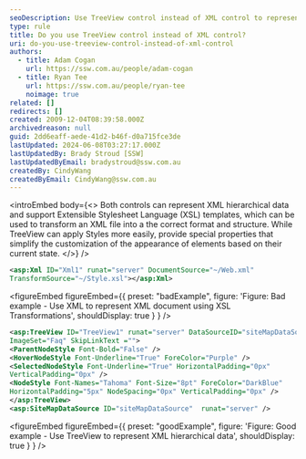 ```yaml
---
seoDescription: Use TreeView control instead of XML control to represent hierarchical data and simplify customization with special properties.
type: rule
title: Do you use TreeView control instead of XML control?
uri: do-you-use-treeview-control-instead-of-xml-control
authors:
  - title: Adam Cogan
    url: https://ssw.com.au/people/adam-cogan
  - title: Ryan Tee
    url: https://ssw.com.au/people/ryan-tee
    noimage: true
related: []
redirects: []
created: 2009-12-04T08:39:58.000Z
archivedreason: null
guid: 2dd6eaff-aede-41d2-b46f-d0a715fce3de
lastUpdated: 2024-06-08T03:27:17.000Z
lastUpdatedBy: Brady Stroud [SSW]
lastUpdatedByEmail: bradystroud@ssw.com.au
createdBy: CindyWang
createdByEmail: CindyWang@ssw.com.au
---
```


<introEmbed
  body={<>
Both controls can represent XML hierarchical data and support Extensible Stylesheet Language (XSL) templates, which can be used to transform an XML file into a the correct format and structure. While TreeView can apply Styles more easily, provide special properties that simplify the customization of the appearance of elements based on their current state.
  </>}
/>
```xml
<asp:Xml ID="Xml1" runat="server" DocumentSource="~/Web.xml"
TransformSource="~/Style.xsl"></asp:Xml>
```

<figureEmbed figureEmbed={{
  preset: "badExample",
  figure: 'Figure: Bad example - Use XML to represent XML document using XSL Transformations',
  shouldDisplay: true
} } />


```xml
<asp:TreeView ID="TreeView1" runat="server" DataSourceID="siteMapDataSource"
ImageSet="Faq" SkipLinkText ="">
<ParentNodeStyle Font-Bold="False" />
<HoverNodeStyle Font-Underline="True" ForeColor="Purple" />
<SelectedNodeStyle Font-Underline="True" HorizontalPadding="0px"
VerticalPadding="0px" />
<NodeStyle Font-Names="Tahoma" Font-Size="8pt" ForeColor="DarkBlue"
HorizontalPadding="5px" NodeSpacing="0px" VerticalPadding="0px" />
</asp:TreeView>
<asp:SiteMapDataSource ID="siteMapDataSource"  runat="server" />
```

<figureEmbed figureEmbed={{
  preset: "goodExample",
  figure: 'Figure: Good example - Use TreeView to represent XML hierarchical data',
  shouldDisplay: true
} } />
